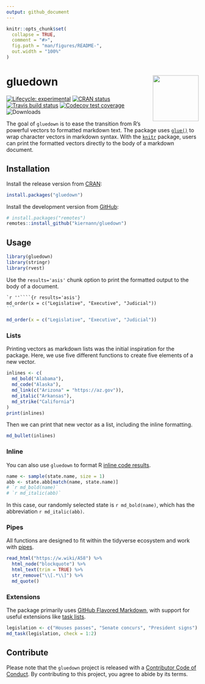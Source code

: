 ```yaml
---
output: github_document
---
```


<!-- README.md is generated from README.Rmd. Please edit that file -->

```r
knitr::opts_chunk$set(
  collapse = TRUE,
  comment = "#>",
  fig.path = "man/figures/README-",
  out.width = "100%"
)
```

# gluedown <img src="man/figures/logo.png" align="right" width="120" />

<!-- badges: start -->
[![Lifecycle: experimental][life_badge]][life_link]
[![CRAN status][cran_badge]][cran_link]
[![Travis build status][trav_badge]][trav_link]
[![Codecov test coverage][cov_badge]][cov_link]
![Downloads][dl_badge]
<!-- badges: end -->

The goal of `gluedown` is to ease the transition from R's powerful vectors to
formatted markdown text. The package uses [`glue()`][glue] to wrap character
vectors in markdown syntax. With the [`knitr`][knitr] package, users can print
the formatted vectors directly to the body of a markdown document.

## Installation

Install the release version from [CRAN][cran]:

```r
install.packages("gluedown")
```

Install the development version from [GitHub][gh]:

```r
# install.packages("remotes")
remotes::install_github("kiernann/gluedown")
```

## Usage

```r
library(gluedown)
library(stringr)
library(rvest)
```

Use the `results='asis'` chunk option to print the formatted output to the body
of a document.

````markdown
`r ''````{r results='asis'}
md_order(x = c("Legislative", "Executive", "Judicial"))
```
````

```r
md_order(x = c("Legislative", "Executive", "Judicial"))
```

### Lists

Printing vectors as markdown lists was the initial inspiration for the package.
Here, we use five different functions to create five elements of a new vector.

```r
inlines <- c(
  md_bold("Alabama"),
  md_code("Alaska"),
  md_link(c("Arizona" = "https://az.gov")),
  md_italic("Arkansas"),
  md_strike("California")
)
print(inlines)
```

Then we can print that new vector as a list, including the inline formatting.

```r
md_bullet(inlines)
```

### Inline

You can also use `gluedown` to format R [inline code results][inline].

```r
name <- sample(state.name, size = 1)
abb <- state.abb[match(name, state.name)]
# `r md_bold(name)`
# `r md_italic(abb)`
```

In this case, our randomly selected state is  `r md_bold(name)`, which has the 
abbreviation `r md_italic(abb)`.

### Pipes

All functions are designed to fit within the tidyverse ecosystem and work with
[pipes][pipe].

```r
read_html("https://w.wiki/A58") %>% 
  html_node("blockquote") %>% 
  html_text(trim = TRUE) %>% 
  str_remove("\\[.*\\]") %>% 
  md_quote()
```

### Extensions

The package primarily uses [GitHub Flavored Markdown][gfm], with support 
for useful extensions like [task lists][task].

```r
legislation <- c("Houses passes", "Senate concurs", "President signs")
md_task(legislation, check = 1:2)
```

## Contribute

Please note that the `gluedown` project is released with a 
[Contributor Code of Conduct][coc]. By contributing to this project, you agree
to abide by its terms.

<!-- links: start -->
[life_badge]: https://img.shields.io/badge/lifecycle-maturing-blue.svg
[life_link]: https://www.tidyverse.org/lifecycle/#maturing
[cran_badge]: https://www.r-pkg.org/badges/version/gluedown
[cran_link]: https://CRAN.R-project.org/package=gluedown
[trav_badge]: https://travis-ci.org/kiernann/gluedown.svg?branch=master
[trav_link]: https://travis-ci.org/kiernann/gluedown
[cov_badge]: https://img.shields.io/codecov/c/github/kiernann/gluedown/master.svg
[cov_link]: https://codecov.io/gh/kiernann/gluedown?branch=master'
[dl_badge]: https://cranlogs.r-pkg.org/badges/grand-total/gluedown
[coc]: https://kiernann.com/gluedown/CODE_OF_CONDUCT.html
[cran]: https://cran.r-project.org/package=gluedown
[gfm]: https://github.github.com/gfm/
[gh]: https://github.com/kiernann/gluedown
[glue]: https://github.com/tidyverse/glue
[inline]: https://rmarkdown.rstudio.com/lesson-4.html
[knitr]: https://github.com/yihui/knitr
[pipe]: https://magrittr.tidyverse.org/reference/pipe.html
[rmd]: https://github.com/rstudio/rmarkdown
[task]: https://help.github.com/en/articles/about-task-lists
<!-- links: end -->
